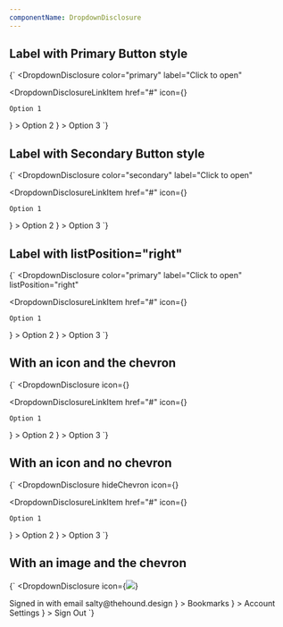 ```yaml
---
componentName: DropdownDisclosure
---
```


## Label with Primary Button style

<LiveComponent>{`
<DropdownDisclosure
  color="primary"
  label="Click to open"
>
  <DropdownDisclosureLinkItem
    href="#"
    icon={<SwingsetTestIcon name="plus" />}
  >
    Option 1
  </DropdownDisclosureLinkItem>
  <DropdownDisclosureLinkItem
    href="#"
    icon={<SwingsetTestIcon name="plus" />}
  >
    Option 2
  </DropdownDisclosureLinkItem>
  <DropdownDisclosureLinkItem
    href="#"
    icon={<SwingsetTestIcon name="plus" />}
  >
    Option 3
  </DropdownDisclosureLinkItem>
</DropdownDisclosure>
`}</LiveComponent>

## Label with Secondary Button style

<LiveComponent>{`
<DropdownDisclosure
  color="secondary"
  label="Click to open"
>
  <DropdownDisclosureLinkItem
    href="#"
    icon={<SwingsetTestIcon name="plus" />}
  >
    Option 1
  </DropdownDisclosureLinkItem>
  <DropdownDisclosureLinkItem
    href="#"
    icon={<SwingsetTestIcon name="plus" />}
  >
    Option 2
  </DropdownDisclosureLinkItem>
  <DropdownDisclosureLinkItem
    href="#"
    icon={<SwingsetTestIcon name="plus" />}
  >
    Option 3
  </DropdownDisclosureLinkItem>
</DropdownDisclosure>
`}</LiveComponent>

## Label with listPosition="right"

<LiveComponent>{`
<DropdownDisclosure
  color="primary"
  label="Click to open"
  listPosition="right"
>
  <DropdownDisclosureLinkItem
    href="#"
    icon={<SwingsetTestIcon name="plus" />}
  >
    Option 1
  </DropdownDisclosureLinkItem>
  <DropdownDisclosureLinkItem
    href="#"
    icon={<SwingsetTestIcon name="plus" />}
  >
    Option 2
  </DropdownDisclosureLinkItem>
  <DropdownDisclosureLinkItem
    href="#"
    icon={<SwingsetTestIcon name="plus" />}
  >
    Option 3
  </DropdownDisclosureLinkItem>
</DropdownDisclosure>
`}</LiveComponent>

## With an icon and the chevron

<LiveComponent>{`
<DropdownDisclosure
  icon={<SwingsetTestIcon name="plus" size={24} />}
>
  <DropdownDisclosureLinkItem
    href="#"
    icon={<SwingsetTestIcon name="plus" />}
  >
    Option 1
  </DropdownDisclosureLinkItem>
  <DropdownDisclosureLinkItem
    href="#"
    icon={<SwingsetTestIcon name="plus" />}
  >
    Option 2
  </DropdownDisclosureLinkItem>
  <DropdownDisclosureLinkItem
    href="#"
    icon={<SwingsetTestIcon name="plus" />}
  >
    Option 3
  </DropdownDisclosureLinkItem>
</DropdownDisclosure>
`}</LiveComponent>

## With an icon and no chevron

<LiveComponent>{`
<DropdownDisclosure
  hideChevron
  icon={<SwingsetTestIcon name="plus" size={24} />}
>
  <DropdownDisclosureLinkItem
    href="#"
    icon={<SwingsetTestIcon name="plus" />}
  >
    Option 1
  </DropdownDisclosureLinkItem>
  <DropdownDisclosureLinkItem
    href="#"
    icon={<SwingsetTestIcon name="plus" />}
  >
    Option 2
  </DropdownDisclosureLinkItem>
  <DropdownDisclosureLinkItem
    href="#"
    icon={<SwingsetTestIcon name="plus" />}
  >
    Option 3
  </DropdownDisclosureLinkItem>
</DropdownDisclosure>
`}</LiveComponent>

## With an image and the chevron

<LiveComponent>{`
<DropdownDisclosure
  icon={<img src="https://placekitten.com/100/100" />}
>
  <DropdownDisclosureLabelItem>
    Signed in with email
  </DropdownDisclosureLabelItem>
  <DropdownDisclosureDescriptionItem>
    salty@thehound.design
  </DropdownDisclosureDescriptionItem>
  <DropdownDisclosureSeparatorItem />
  <DropdownDisclosureLinkItem
    href="#"
    icon={<SwingsetTestIcon name="bookmark" />}
  >
    Bookmarks
  </DropdownDisclosureLinkItem>
  <DropdownDisclosureLinkItem
    href="#"
    icon={<SwingsetTestIcon name="external-link" />}
  >
    Account Settings
  </DropdownDisclosureLinkItem>
  <DropdownDisclosureLinkItem
    href="#"
    icon={<SwingsetTestIcon name="sign-out" />}
  >
    Sign Out
  </DropdownDisclosureLinkItem>
</DropdownDisclosure>
`}</LiveComponent>
